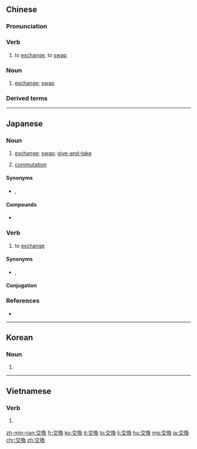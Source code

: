 {{also|交换}}
==Chinese==
{{zh-forms|s=交换}}

===Pronunciation===
{{zh-pron
|m=jiāohuàn
|c=gaau1 wun6
|h=pfs=kâu-von
|mn=kau-ōaⁿ
|cat=v,n
}}

===Verb===
{{zh-verb}}

# to [[exchange]]; to [[swap]]

===Noun===
{{zh-noun}}

# [[exchange]]; [[swap]]

===Derived terms===
{{zh-der|哥倫布大交換|交換機|交換價值|交換台}}

{{zh-cat|Elementary}}

----

==Japanese==
{{ja-kanjitab|こう|かん|yomi=on}}

===Noun===
{{ja-noun|こうかん}}

# [[exchange]]; [[swap]]; [[give-and-take]]
# {{lb|ja|mathematics|sort=こうかん}} [[commutation]]

====Synonyms====
* {{ja-r|取り替え|とりかえ}}, {{ja-r|取り換え|とりかえ}}

====Compounds====
* {{ja-r|物物交換|ぶつぶつこうかん|gloss=barter}}

===Verb===
{{ja-verb-suru|こうかん}}

# to [[exchange]]

====Synonyms====
* {{ja-r|取り替える|とりかえる}}, {{ja-r|取り換える|とりかえる}}

====Conjugation====
{{ja-suru|こうかん}}

===References===
* {{R:Shogakukan}}

----

==Korean==
{{ko-hanjatab}}

===Noun===
{{ko-noun|hj|hangeul=교환}}

# {{hanja form of|교환|[[exchange]], [[swap]]}}

----

==Vietnamese==
{{vi-hantutab}}

===Verb===
{{vi-hantu}}

# {{han tu form of|giao hoán|to [[exchange]], to [[swap]]}}

[[zh-min-nan:交換]]
[[fr:交換]]
[[ko:交換]]
[[it:交換]]
[[lo:交換]]
[[li:交換]]
[[hu:交換]]
[[mg:交換]]
[[ja:交換]]
[[chr:交換]]
[[zh:交換]]